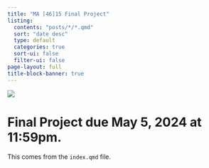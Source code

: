 ```yaml
---
title: "MA [46]15 Final Project"
listing:
  contents: "posts/*/*.qmd"
  sort: "date desc"
  type: default
  categories: true
  sort-ui: false
  filter-ui: false
page-layout: full
title-block-banner: true
---
```


![](images/Chicago-crime.png)

# Final Project due May 5, 2024 at 11:59pm.

This comes from the `index.qmd` file.
